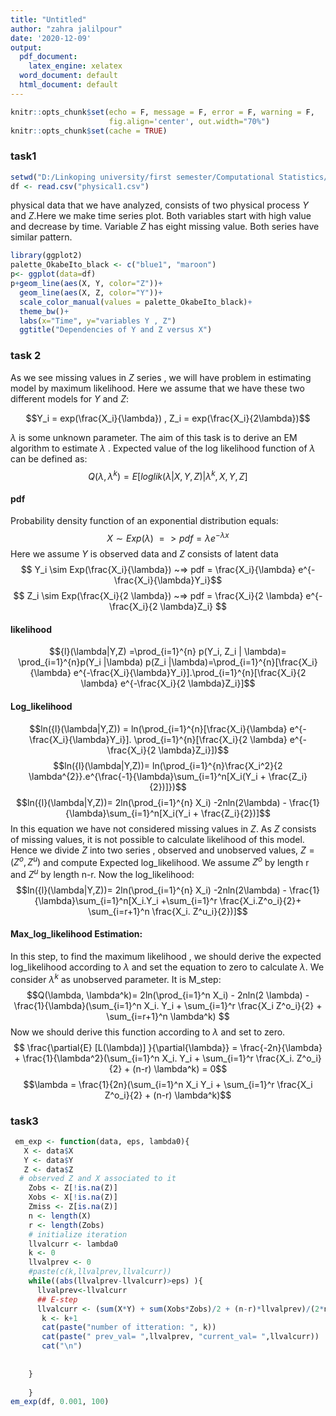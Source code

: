 ```yaml
---
title: "Untitled"
author: "zahra jalilpour"
date: '2020-12-09'
output:
  pdf_document: 
    latex_engine: xelatex
  word_document: default
  html_document: default
---
```


```r
knitr::opts_chunk$set(echo = F, message = F, error = F, warning = F,
                      fig.align='center', out.width="70%")
knitr::opts_chunk$set(cache = TRUE)
```
### task1
```r
setwd("D:/Linkoping university/first semester/Computational Statistics/labs/Labs/Lab6")
df <- read.csv("physical1.csv")
```
physical data that we have analyzed, consists of two physical process $Y$ and $Z$.Here we make time series plot. Both variables start with high value and decrease by time. Variable $Z$ has eight missing value. Both series have similar pattern. 
```r
library(ggplot2)
palette_OkabeIto_black <- c("blue1", "maroon")
p<- ggplot(data=df)
p+geom_line(aes(X, Y, color="Z"))+
  geom_line(aes(X, Z, color="Y"))+
  scale_color_manual(values = palette_OkabeIto_black)+
  theme_bw()+
  labs(x="Time", y="variables Y , Z")
  ggtitle("Dependencies of Y and Z versus X")

```

### task 2
As we see missing values in $Z$ series , we will have problem in estimating model by maximum likelihood.
Here we assume that we have these two different models for $Y$ and $Z$:

$$Y_i = exp(\frac{X_i}{\lambda})   , Z_i = exp(\frac{X_i}{2\lambda})$$

$\lambda$ is some unknown parameter.
The aim of this task is to derive an EM algorithm to estimate $\lambda$ .
Expected value of the log likelihood function of $\lambda$ can be defined as:
$$Q(\lambda, \lambda^k) = E[loglik(\lambda | X,Y,Z)|\lambda^k, X,Y,Z]$$

#### pdf
Probability density function of an exponential distribution equals:
$$ X\sim Exp(\lambda)~=> pdf= \lambda e^{-\lambda x}$$
Here we assume $Y$ is observed data and $Z$ consists of latent data
$$ Y_i \sim Exp(\frac{X_i}{\lambda}) ~=> pdf = \frac{X_i}{\lambda} e^{-\frac{X_i}{\lambda}Y_i}$$
$$ Z_i \sim Exp(\frac{X_i}{2 \lambda}) ~=> pdf = \frac{X_i}{2 \lambda} e^{-\frac{X_i}{2 \lambda}Z_i} $$

#### likelihood
$${l}(\lambda|Y,Z) =\prod_{i=1}^{n} p(Y_i, Z_i | \lambda)= \prod_{i=1}^{n}p(Y_i |\lambda) p(Z_i |\lambda)=\prod_{i=1}^{n}[\frac{X_i}{\lambda} e^{-\frac{X_i}{\lambda}Y_i}].\prod_{i=1}^{n}[\frac{X_i}{2 \lambda} e^{-\frac{X_i}{2 \lambda}Z_i}]$$

#### Log_likelihood
$$ln({l}(\lambda|Y,Z)) = ln(\prod_{i=1}^{n}[\frac{X_i}{\lambda} e^{-\frac{X_i}{\lambda}Y_i}]. \prod_{i=1}^{n}[\frac{X_i}{2 \lambda} e^{-\frac{X_i}{2 \lambda}Z_i}])$$
$$ln({l}(\lambda|Y,Z))= ln(\prod_{i=1}^{n}\frac{X_i^2}{2 \lambda^{2}}.e^{\frac{-1}{\lambda}\sum_{i=1}^n[X_i(Y_i + \frac{Z_i}{2})]})$$
$$ln({l}(\lambda|Y,Z))= 2ln(\prod_{i=1}^{n} X_i) -2nln(2\lambda) - \frac{1}{\lambda}\sum_{i=1}^n[X_i(Y_i + \frac{Z_i}{2})]$$
In this equation we have not considered missing values in $Z$. As $Z$ consists of missing values, it is not possible to calculate likelihood of this model. Hence we divide $Z$ into two series , observed and unobserved values, $Z=(Z^o, Z^u)$ and compute Expected log_likelihood. We assume $Z^o$ by length r and $Z^u$ by length n-r.
Now the log_likelihood:
$$ln({l}(\lambda|Y,Z))= 2ln(\prod_{i=1}^{n} X_i) -2nln(2\lambda) - \frac{1}{\lambda}\sum_{i=1}^n[X_i.Y_i +\sum_{i=1}^r \frac{X_i.Z^o_i}{2}+ \sum_{i=r+1}^n \frac{X_i. Z^u_i}{2})]$$ 


#### Max_log_likelihood Estimation:
In this step, to find the maximum likelihood , we should derive the expected log_likelihood according to $\lambda$ and set the equation to zero to calculate $\lambda$. We consider $\lambda^k$ as unobserved parameter. It is M_step:
$$Q(\lambda, \lambda^k)= 2ln(\prod_{i=1}^n X_i) - 2nln(2 \lambda) - \frac{1}{\lambda}(\sum_{i=1}^n X_i. Y_i  + \sum_{i=1}^r \frac{X_i Z^o_i}{2} + \sum_{i=r+1}^n \lambda^k) $$
Now we should derive this function according to $\lambda$ and set to zero.
$$ \frac{\partial{E} [L(\lambda)] }{\partial{\lambda}} = \frac{-2n}{\lambda} + \frac{1}{\lambda^2}(\sum_{i=1}^n X_i. Y_i  + \sum_{i=1}^r \frac{X_i. Z^o_i}{2} + (n-r) \lambda^k) = 0$$
$$\lambda = \frac{1}{2n}(\sum_{i=1}^n X_i Y_i  + \sum_{i=1}^r \frac{X_i Z^o_i}{2} + (n-r) \lambda^k)$$

### task3
```r
 em_exp <- function(data, eps, lambda0){
   X <- data$X
   Y <- data$Y
   Z <- data$Z
  # observed Z and X associated to it
    Zobs <- Z[!is.na(Z)]
    Xobs <- X[!is.na(Z)]
    Zmiss <- Z[is.na(Z)]
    n <- length(X)
    r <- length(Zobs)
    # initialize iteration
    llvalcurr <- lambda0
    k <- 0
    llvalprev <- 0
    #paste(c(k,llvalprev,llvalcurr))
    while((abs(llvalprev-llvalcurr)>eps) ){
      llvalprev<-llvalcurr
      ## E-step
      llvalcurr <- (sum(X*Y) + sum(Xobs*Zobs)/2 + (n-r)*llvalprev)/(2*n)
       k <- k+1
       cat(paste("number of itteration: ", k))
       cat(paste(" prev_val= ",llvalprev, "current_val= ",llvalcurr))
       cat("\n")
       
      
    }
    
    }
em_exp(df, 0.001, 100)
```



